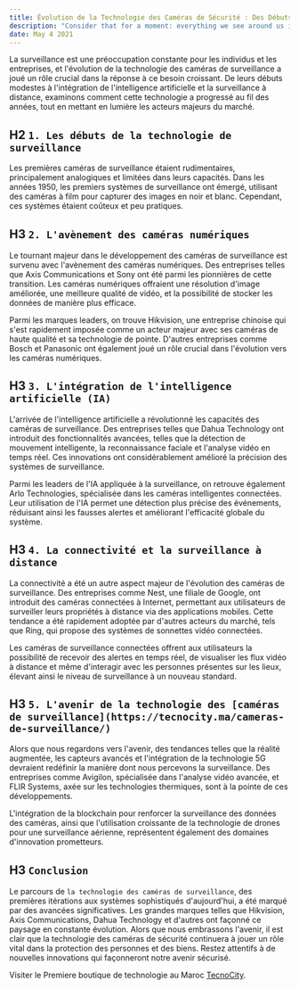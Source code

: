```yaml
---
title: Évolution de la Technologie des Caméras de Sécurité : Des Débuts à l'Avenir
description: "Consider that for a moment: everything we see around us is assumed to have had a cause and is contingent upon."
date: May 4 2021
---
```

La surveillance est une préoccupation constante pour les individus et les entreprises, et l'évolution de la technologie des caméras de surveillance a joué un rôle crucial dans la réponse à ce besoin croissant. De leurs débuts modestes à l'intégration de l'intelligence artificielle et la surveillance à distance, examinons comment cette technologie a progressé au fil des années, tout en mettant en lumière les acteurs majeurs du marché.

## H2 `1. Les débuts de la technologie de surveillance`
Les premières caméras de surveillance étaient rudimentaires, principalement analogiques et limitées dans leurs capacités. Dans les années 1950, les premiers systèmes de surveillance ont émergé, utilisant des caméras à film pour capturer des images en noir et blanc. Cependant, ces systèmes étaient coûteux et peu pratiques.

## H3 `2. L'avènement des caméras numériques`
Le tournant majeur dans le développement des caméras de surveillance est survenu avec l'avènement des caméras numériques. Des entreprises telles que Axis Communications et Sony ont été parmi les pionnières de cette transition. Les caméras numériques offraient une résolution d'image améliorée, une meilleure qualité de vidéo, et la possibilité de stocker les données de manière plus efficace.

Parmi les marques leaders, on trouve Hikvision, une entreprise chinoise qui s'est rapidement imposée comme un acteur majeur avec ses caméras de haute qualité et sa technologie de pointe. D'autres entreprises comme Bosch et Panasonic ont également joué un rôle crucial dans l'évolution vers les caméras numériques.

## H3 `3. L'intégration de l'intelligence artificielle (IA)`
L'arrivée de l'intelligence artificielle a révolutionné les capacités des caméras de surveillance. Des entreprises telles que Dahua Technology ont introduit des fonctionnalités avancées, telles que la détection de mouvement intelligente, la reconnaissance faciale et l'analyse vidéo en temps réel. Ces innovations ont considérablement amélioré la précision des systèmes de surveillance.

Parmi les leaders de l'IA appliquée à la surveillance, on retrouve également Arlo Technologies, spécialisée dans les caméras intelligentes connectées. Leur utilisation de l'IA permet une détection plus précise des événements, réduisant ainsi les fausses alertes et améliorant l'efficacité globale du système.

## H3 `4. La connectivité et la surveillance à distance`
La connectivité a été un autre aspect majeur de l'évolution des caméras de surveillance. Des entreprises comme Nest, une filiale de Google, ont introduit des caméras connectées à Internet, permettant aux utilisateurs de surveiller leurs propriétés à distance via des applications mobiles. Cette tendance a été rapidement adoptée par d'autres acteurs du marché, tels que Ring, qui propose des systèmes de sonnettes vidéo connectées.

Les caméras de surveillance connectées offrent aux utilisateurs la possibilité de recevoir des alertes en temps réel, de visualiser les flux vidéo à distance et même d'interagir avec les personnes présentes sur les lieux, élevant ainsi le niveau de surveillance à un nouveau standard.

## H3 `5. L'avenir de la technologie des [caméras de surveillance](https://tecnocity.ma/cameras-de-surveillance/)`
Alors que nous regardons vers l'avenir, des tendances telles que la réalité augmentée, les capteurs avancés et l'intégration de la technologie 5G devraient redéfinir la manière dont nous percevons la surveillance. Des entreprises comme Avigilon, spécialisée dans l'analyse vidéo avancée, et FLIR Systems, axée sur les technologies thermiques, sont à la pointe de ces développements.

L'intégration de la blockchain pour renforcer la surveillance des données des caméras, ainsi que l'utilisation croissante de la technologie de drones pour une surveillance aérienne, représentent également des domaines d'innovation prometteurs.

## H3 `Conclusion`
Le parcours de `la technologie des caméras de surveillance`, des premières itérations aux systèmes sophistiqués d'aujourd'hui, a été marqué par des avancées significatives. Les grandes marques telles que Hikvision, Axis Communications, Dahua Technology et d'autres ont façonné ce paysage en constante évolution. Alors que nous embrassons l'avenir, il est clair que la technologie des caméras de sécurité continuera à jouer un rôle vital dans la protection des personnes et des biens. Restez attentifs à de nouvelles innovations qui façonneront notre avenir sécurisé.

Visiter le Premiere boutique de technologie au Maroc [TecnoCity](https://tecnocity.ma).
